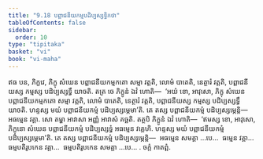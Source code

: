 ```yaml
---
title: "9.18 បព្ពាជនីយកម្មបដិប្បស្សទ្ធិកថា"
tableOfContents: false
sidebar:
  order: 10
type: "tipitaka"
basket: "vi"
book: "vi-maha"
---
```



<DynamicBreadcrumb />

<Division number="424" book="vi-maha">

<Paragraph number="1865" book="vi-maha">
ឥធ បន, ភិក្ខវេ, ភិក្ខុ សំឃេន បព្ពាជនីយកម្មកតោ សម្មា វត្តតិ, លោមំ បាតេតិ, នេត្ថារំ វត្តតិ, បព្ពាជនីយស្ស កម្មស្ស បដិប្បស្សទ្ធឹ យាចតិ. តត្រ ចេ ភិក្ខូនំ ឯវំ ហោតិ—  ‘អយំ ខោ, អាវុសោ, ភិក្ខុ សំឃេន បព្ពាជនីយកម្មកតោ សម្មា វត្តតិ, លោមំ បាតេតិ, នេត្ថារំ វត្តតិ, បព្ពាជនីយស្ស កម្មស្ស បដិប្បស្សទ្ធឹ យាចតិ. ហន្ទស្ស មយំ បព្ពាជនីយកម្មំ បដិប្បស្សម្ភេមា’តិ. តេ តស្ស បព្ពាជនីយកម្មំ បដិប្បស្សម្ភេន្តិ—  អធម្មេន វគ្គា. សោ តម្ហា អាវាសា អញ្ញំ អាវាសំ គច្ឆតិ. តត្ថបិ ភិក្ខូនំ ឯវំ ហោតិ—  ‘ឥមស្ស ខោ, អាវុសោ, ភិក្ខុនោ សំឃេន បព្ពាជនីយកម្មំ បដិប្បស្សទ្ធំ អធម្មេន វគ្គេហិ. ហន្ទស្ស មយំ បព្ពាជនីយកម្មំ បដិប្បស្សម្ភេមា’តិ. តេ តស្ស បព្ពាជនីយកម្មំ បដិប្បស្សម្ភេន្តិ—  អធម្មេន សមគ្គា …បេ…  ធម្មេន វគ្គា…  ធម្មបតិរូបកេន វគ្គា…  ធម្មបតិរូបកេន សមគ្គា …បេ… .

</Paragraph>
</Division>

<Paragraph number="1866" type="center" book="vi-maha">
ចក្កំ កាតព្ពំ.
</Paragraph>